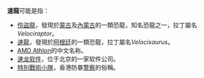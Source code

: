'''速龍'''可能是指：

* [[伶盜龍|伶盜龍]]，發現於[[蒙古|蒙古]]及[[內蒙古|內蒙古]]的一類恐龍，知名恐龍之一，拉丁屬名''Velociraptor''。
* [[速龍|速龍]]，發現於[[阿根廷|阿根廷]]的一類恐龍，拉丁屬名''Velocisaurus''。
* [[AMD_Athlon|AMD Athlon]]的中文名称。
* [[速龙软件|速龙软件]]，位于北京的一家软件公司。
* [[特別戰術小隊|特別戰術小隊]]，香港防暴[[香港警務處|警察]]的俗稱。

{{消歧義|CAT=二字消歧义}}